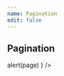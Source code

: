 ```yaml
---
name: Pagination
edit: false
---
```



## Pagination
<Playground>
  <Pagination 
    selectPage={2}
    totalPage={5}
    drawPageCnt={5}
    onChange={page => alert(page) }
  />
</Playground>